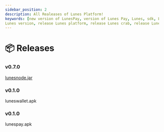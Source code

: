 ```yaml
---
sidebar_position: 2
description: All Realeases of Lunes Platform!
keywords: [new version of LunesPay, version of Lunes Pay, Lunes, sdk, Lunes node version, 
Lunes version, release Lunes platform, release Lunes crab, release LunesPay]
---
```



# 📦 Releases

<Tabs>
  <TabItem value="node" label="node" default>
  <h3>v0.7.0</h3>

  [lunesnode.jar](https://github.com/lunes-platform/lunesnode/releases/download/0.0.7/lunesnode-latest.jar)

  </TabItem>
  <TabItem value="wallet" label="wallet" default>
<h3>v0.1.0</h3>

luneswallet.apk

  </TabItem>

  <TabItem value="pay" label="pay" default>
<h3>v0.1.0</h3>

lunespay.apk

  </TabItem>
</Tabs>

